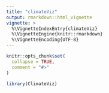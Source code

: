 ```yaml
---
title: "climateViz"
output: rmarkdown::html_vignette
vignette: >
  %\VignetteIndexEntry{climateViz}
  %\VignetteEngine{knitr::rmarkdown}
  %\VignetteEncoding{UTF-8}
---
```


```r
knitr::opts_chunk$set(
  collapse = TRUE,
  comment = "#>"
)
```

```r
library(ClimateViz)
```
